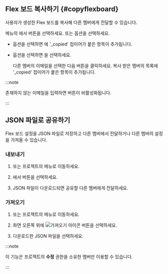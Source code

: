 ## Flex 보드 복사하기 {#copyflexboard}

사용자가 생성한 Flex 보드를 복사해 다른 멤버에게 전달할 수 있습니다.

<Cmdname sid="integratedFlexboard" className="uitext" /> 메뉴의 <Cmdname sid="dashboard_list" className="uitext" />에서 <LinkImage img="ico-copy.svg" className="ico" desc="복사 아이콘" /> 버튼을 선택하세요. <Cmdname sid="copy_to_me" className="uitext" /> 또는 <Cmdname sid="copy_to_others" className="uitext" /> 옵션을 선택하세요.

* <Cmdname sid="copy_to_me" className="uitext" /> 옵션을 선택하면 <Cmdname sid="dashboard_list" className="uitext" />에 '_copied' 접미어가 붙은 항목이 추가됩니다.

* <Cmdname sid="copy_to_others" className="uitext" /> 옵션을 선택하면 <LinkImage img="ico-add.svg" className="ico" /> <Cmdname sid="account" className="uitext" />을 선택하세요. 

  <ImgLang img='flexboard-copy2others.png' desc='다른 사람에게 복사' />

  다른 멤버의 이메일을 선택한 다음 <Cmdname sid="copy_dashboard" className="uitext" /> 버튼을 클릭하세요. 복사 받은 멤버의 <Cmdname sid="dashboard_list" className="uitext" /> 목록에 '_copied' 접미어가 붙은 항목이 추가됩니다.

:::note

존재하지 않는 이메일을 입력하면 <Cmdname sid="copy_dashboard" className="uitext" /> 버튼이 비활성화됩니다.

:::


## JSON 파일로 공유하기

Flex 보드 설정을 JSON 파일로 저장하고 다른 멤버에서 전달하거나 다른 멤버의 설정을 가져올 수 있습니다.

### 내보내기

1. <Cmdname sid="integratedFlexboard" className="uitext" /> 또는 프로젝트의 <Cmdname sid="flexboard" className="uitext" /> 메뉴로 이동하세요.

1. <Cmdname sid="dashboard_list" className="uitext" />에서 <LinkImage img="ico-export.svg" desc="내보내기 아이콘" className="ico" /> 버튼을 선택하세요. 

1. JSON 파일이 다운로드되면 공유할 다른 멤버에게 전달하세요.

### 가져오기

1. <Cmdname sid="integratedFlexboard" className="uitext" /> 또는 프로젝트의 <Cmdname sid="flexboard" className="uitext" /> 메뉴로 이동하세요.

1. 화면 오른쪽 위에 ![가져오기 아이콘](/img/ico-import.svg) <Cmdname sid="import" className="uitext" /> 버튼을 선택하세요.

1. 다운로드한 JSON 파일을 선택하세요.

:::note

이 기능은 프로젝트의 **수정** 권한을 소유한 멤버만 이용할 수 있습니다.

:::